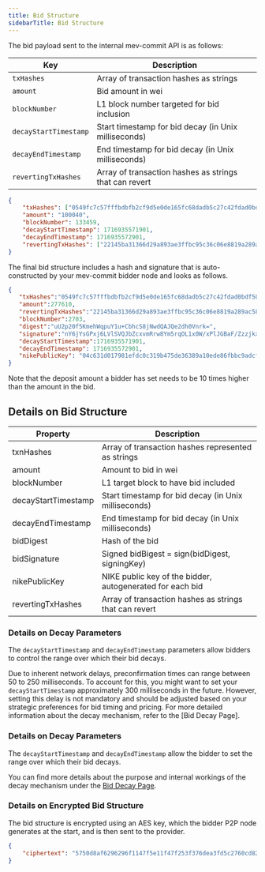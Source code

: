 ```yaml
---
title: Bid Structure
sidebarTitle: Bid Structure
---
```


The bid payload sent to the internal mev-commit API is as follows:

| Key           | Description                                           |
|---------------|-------------------------------------------------------|
| `txHashes`      | Array of transaction hashes as strings |
| `amount`       | Bid amount in wei |
| `blockNumber`  | L1 block number targeted for bid inclusion |
| `decayStartTimestamp` | Start timestamp for bid decay (in Unix milliseconds) |
| `decayEndTimestamp` | End timestamp for bid decay (in Unix milliseconds) |
| `revertingTxHashes` | Array of transaction hashes as strings that can revert |


```json Example bid
{
    "txHashes": ["0549fc7c57fffbdbfb2cf9d5e0de165fc68dadb5c27c42fdad0bdf506f4eacae", "0549fc7c57fffbdbfb2cf9d5e0de165fc68dadb5c27c42fdad0bdf506f4eacaf","0549fc7c57fffbdbfb2cf9d5e0de165fc68dadb5c27c42fdad0bdf506f4effff"],
    "amount": "100040",
    "blockNumber": 133459,
    "decayStartTimestamp": 1716935571901,
    "decayEndTimestamp": 1716935572901,
    "revertingTxHashes": ["22145ba31366d29a893ae3ffbc95c36c06e8819a289ac588594c9512d0a99810"]
}
```

The final bid structure includes a hash and signature that is auto-constructed by your mev-commit bidder node and looks as follows.

```json
{
   "txHashes":"0549fc7c57fffbdbfb2cf9d5e0de165fc68dadb5c27c42fdad0bdf506f4eacae,0549fc7c57fffbdbfb2cf9d5e0de165fc68dadb5c27c42fdad0bdf506f4eacaf,0549fc7c57fffbdbfb2cf9d5e0de165fc68dadb5c27c42fdad0bdf506f4effff",
   "amount":277610,
   "revertingTxHashes":"22145ba31366d29a893ae3ffbc95c36c06e8819a289ac588594c9512d0a99810",
   "blockNumber":2703,
   "digest":"uU2p20f5KmehWqpuY1u+CbhcS8jNwdQAJQe2dh0Vnrk=",
   "signature":"nY6jYsGPxj6LVlSVQJbZcxvmRrw8Ym5rqOL1x0W/xPlJGBaF/ZzzjkxiioY/MDiRGvlflSWeoT0fh3aIJiJxAhw=",
   "decayStartTimestamp":1716935571901,
   "decayEndTimestamp": 1716935572901,
   "nikePublicKey": "04c631d017981efdc0c319b475de36389a10ede86fbbc9adcf573844a858ce8ddcddb41306eb9c34ec4ee9bc0234f7e30684bf389142437166d407e47974d5cbf7"
}
```

Note that the deposit amount a bidder has set needs to be 10 times higher than the amount in the bid.

## Details on Bid Structure

| Property | Description                           |
| -------- | ------------------------------------- |
| txnHashes | Array of transaction hashes represented as strings |
| amount  | Amount to bid in wei                  |
| blockNumber | L1 target block to have bid included |
| decayStartTimestamp | Start timestamp for bid decay (in Unix milliseconds) |
| decayEndTimestamp | End timestamp for bid decay (in Unix milliseconds) |
| bidDigest | Hash of the bid  |
| bidSignature | Signed bidВigest = sign(bidDigest, signingKey) |
| nikePublicKey | NIKE public key of the bidder, autogenerated for each bid |
| revertingTxHashes | Array of transaction hashes as strings that can revert |


### Details on Decay Parameters
The `decayStartTimestamp` and `decayEndTimestamp` parameters allow bidders to control the range over which their bid decays.

Due to inherent network delays, preconfirmation times can range between 50 to 250 milliseconds. To account for this, you might want to set your `decayStartTimestamp` approximately 300 milliseconds in the future.
However, setting this delay is not mandatory and should be adjusted based on your strategic preferences for bid timing and pricing.
For more detailed information about the decay mechanism, refer to the [Bid Decay Page].


### Details on Decay Parameters  

The `decayStartTimestamp` and `decayEndTimestamp` allow the bidder to set the range over which their bid decays. 
 
You can find more details about the purpose and internal workings of the decay mechanism under the [Bid Decay Page](/concepts/bids/bid-decay-mechanism).

### Details on Encrypted Bid Structure
The bid structure is encrypted using an AES key, which the bidder P2P node generates at the start, and is then sent to the provider.
```json
{
    "ciphertext": "5750d8af6296296f1147f5e11f47f253f376dea3fd5c2760cd82bd82a7066a8fe1c84f48a4e738d1df7c0e64f930c6b0b642800156e453a501c8b993951fcb50fe0b9fce4a2046838f499317a6018eb59abd5e84dbe3b7e296d4e0e70ef3bb221af7afe341908dbd02e8c91b4eff935b2697208f51ccacf5fe744c199afca687d85850a2e12a75433510dccda9258612348c586e971cc521486806ea25ec94d5fa7038beda3f532970e7b06198deef96677af3a6889c84d657585a9eefd224961f87a3353ad4ede4a7368e2e5bc9571d320a8a3be0f1e08e769f9bb2da6fb76c81cd"
}
```

